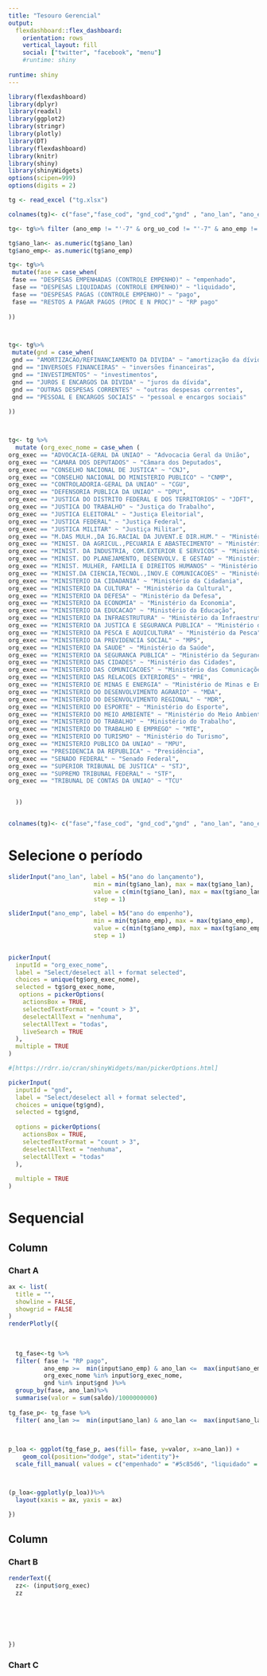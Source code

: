 ```yaml
---
title: "Tesouro Gerencial"
output: 
  flexdashboard::flex_dashboard:
    orientation: rows
    vertical_layout: fill
    social: ["twitter", "facebook", "menu"]
    #runtime: shiny
    
runtime: shiny
---
```


```r
library(flexdashboard)
library(dplyr)
library(readxl)
library(ggplot2)
library(stringr)
library(plotly)
library(DT)
library(flexdashboard)
library(knitr)
library(shiny)
library(shinyWidgets)
options(scipen=999)
options(digits = 2)

```



```r
tg <- read_excel ("tg.xlsx")

colnames(tg)<- c("fase","fase_cod", "gnd_cod","gnd" , "ano_lan", "ano_emp", "org_uo_cod", "org_uo", "org_exec_cod", "org_exec", "saldo" )

tg<- tg%>% filter (ano_emp != "'-7" & org_uo_cod != "'-7" & ano_emp != "'-9")

tg$ano_lan<- as.numeric(tg$ano_lan)
tg$ano_emp<- as.numeric(tg$ano_emp)

tg<- tg%>%
 mutate(fase = case_when(
 fase == "DESPESAS EMPENHADAS (CONTROLE EMPENHO)" ~ "empenhado",
 fase == "DESPESAS LIQUIDADAS (CONTROLE EMPENHO)" ~ "liquidado",
 fase == "DESPESAS PAGAS (CONTROLE EMPENHO)" ~ "pago",
 fase == "RESTOS A PAGAR PAGOS (PROC E N PROC)" ~ "RP pago"
 
))



tg<- tg%>%
 mutate(gnd = case_when(
 gnd == "AMORTIZACAO/REFINANCIAMENTO DA DIVIDA" ~ "amortização da dívida",
 gnd == "INVERSOES FINANCEIRAS" ~ "inversões financeiras",
 gnd == "INVESTIMENTOS" ~ "investimentos",
 gnd == "JUROS E ENCARGOS DA DIVIDA" ~ "juros da dívida",
 gnd == "OUTRAS DESPESAS CORRENTES" ~ "outras despesas correntes",
 gnd == "PESSOAL E ENCARGOS SOCIAIS" ~ "pessoal e encargos sociais"
 
))



tg<- tg %>%
  mutate (org_exec_nome = case_when (
org_exec == "ADVOCACIA-GERAL DA UNIAO" ~ "Advocacia Geral da União",
org_exec == "CAMARA DOS DEPUTADOS" ~ "Câmara dos Deputados",
org_exec == "CONSELHO NACIONAL DE JUSTICA" ~ "CNJ",
org_exec == "CONSELHO NACIONAL DO MINISTERIO PUBLICO" ~ "CNMP",
org_exec == "CONTROLADORIA-GERAL DA UNIAO" ~ "CGU",
org_exec == "DEFENSORIA PUBLICA DA UNIAO" ~ "DPU",
org_exec == "JUSTICA DO DISTRITO FEDERAL E DOS TERRITORIOS" ~ "JDFT",
org_exec == "JUSTICA DO TRABALHO" ~ "Justiça do Trabalho",
org_exec == "JUSTICA ELEITORAL" ~ "Justiça Eleitorial",
org_exec == "JUSTICA FEDERAL" ~ "Justiça Federal",
org_exec == "JUSTICA MILITAR" ~ "Justiça Militar",
org_exec == "M.DAS MULH.,DA IG.RACIAL DA JUVENT.E DIR.HUM." ~ "Ministério das Mulheres",
org_exec == "MINIST. DA AGRICUL.,PECUARIA E ABASTECIMENTO" ~ "Ministério da Agricultura",
org_exec == "MINIST. DA INDUSTRIA, COM.EXTERIOR E SERVICOS" ~ "Ministério da Indústria",
org_exec == "MINIST. DO PLANEJAMENTO, DESENVOLV. E GESTAO" ~ "Ministério da Planejamento",
org_exec == "MINIST. MULHER, FAMILIA E DIREITOS HUMANOS" ~ "Ministério da Mulher.",
org_exec == "MINIST.DA CIENCIA,TECNOL.,INOV.E COMUNICACOES" ~ "Ministério da Ciência",
org_exec == "MINISTERIO DA CIDADANIA" ~ "Ministério da Cidadania",
org_exec == "MINISTERIO DA CULTURA" ~ "Ministério da Cultural",
org_exec == "MINISTERIO DA DEFESA" ~ "Ministério da Defesa",
org_exec == "MINISTERIO DA ECONOMIA" ~ "Ministério da Economia",
org_exec == "MINISTERIO DA EDUCACAO" ~ "Ministério da Educação",
org_exec == "MINISTERIO DA INFRAESTRUTURA" ~ "Ministério da Infraestrutura",
org_exec == "MINISTERIO DA JUSTICA E SEGURANCA PUBLICA" ~ "Ministério da Justiça",
org_exec == "MINISTERIO DA PESCA E AQUICULTURA" ~ "Ministério da Pesca",
org_exec == "MINISTERIO DA PREVIDENCIA SOCIAL" ~ "MPS",
org_exec == "MINISTERIO DA SAUDE" ~ "Ministério da Saúde",
org_exec == "MINISTERIO DA SEGURANCA PUBLICA" ~ "Ministério da Segurança",
org_exec == "MINISTERIO DAS CIDADES" ~ "Ministério das Cidades",
org_exec == "MINISTERIO DAS COMUNICACOES" ~ "Ministério das Comunicações",
org_exec == "MINISTERIO DAS RELACOES EXTERIORES" ~ "MRE",
org_exec == "MINISTERIO DE MINAS E ENERGIA" ~ "Ministério de Minas e Energia",
org_exec == "MINISTERIO DO DESENVOLVIMENTO AGRARIO" ~ "MDA",
org_exec == "MINISTERIO DO DESENVOLVIMENTO REGIONAL" ~ "MDR",
org_exec == "MINISTERIO DO ESPORTE" ~ "Ministério do Esporte",
org_exec == "MINISTERIO DO MEIO AMBIENTE" ~ "Ministério do Meio Ambiente",
org_exec == "MINISTERIO DO TRABALHO" ~ "Ministério do Trabalho",
org_exec == "MINISTERIO DO TRABALHO E EMPREGO" ~ "MTE",
org_exec == "MINISTERIO DO TURISMO" ~ "Ministério do Turismo",
org_exec == "MINISTERIO PUBLICO DA UNIAO" ~ "MPU",
org_exec == "PRESIDENCIA DA REPUBLICA" ~ "Presidência",
org_exec == "SENADO FEDERAL" ~ "Senado Federal",
org_exec == "SUPERIOR TRIBUNAL DE JUSTICA" ~ "STJ",
org_exec == "SUPREMO TRIBUNAL FEDERAL" ~ "STF",
org_exec == "TRIBUNAL DE CONTAS DA UNIAO" ~ "TCU"


  ))


colnames(tg)<- c("fase","fase_cod", "gnd_cod","gnd" , "ano_lan", "ano_emp", "org_uo_cod", "org_uo", "org_exec_cod", "org_exec", "saldo", "org_exec_nome" )

```


Selecione o período {.sidebar}
=======================================================================



```r
sliderInput("ano_lan", label = h5("ano do lançamento"),
                        min = min(tg$ano_lan), max = max(tg$ano_lan),
                        value = c(min(tg$ano_lan), max = max(tg$ano_lan)),
                        step = 1)
```






```r

sliderInput("ano_emp", label = h5("ano do empenho"),
                        min = min(tg$ano_emp), max = max(tg$ano_emp),
                        value = c(min(tg$ano_emp), max = max(tg$ano_emp)),
                        step = 1)
            
```





```r

pickerInput(
  inputId = "org_exec_nome", 
  label = "Select/deselect all + format selected", 
  choices = unique(tg$org_exec_nome),
  selected = tg$org_exec_nome,
   options = pickerOptions(
    actionsBox = TRUE,
    selectedTextFormat = "count > 3",
    deselectAllText = "nenhuma",
    selectAllText = "todas",
    liveSearch = TRUE
  ), 
  multiple = TRUE
)

#[https://rdrr.io/cran/shinyWidgets/man/pickerOptions.html]

```




```r
pickerInput(
  inputId = "gnd", 
  label = "Select/deselect all + format selected", 
  choices = unique(tg$gnd), 
  selected = tg$gnd,
  
  options = pickerOptions(
    actionsBox = TRUE, 
    selectedTextFormat = "count > 3",
    deselectAllText = "nenhuma",
    selectAllText = "todas"
  ),
  
  multiple = TRUE
)
```


Sequencial
=======================================================================


Column {data-width=650}
-----------------------------------------------------------------------

### Chart A

```r


ax <- list(
  title = "",
  showline = FALSE,
  showgrid = FALSE
)
renderPlotly({
 
 
  
  tg_fase<-tg %>%
  filter( fase != "RP pago",
          ano_emp >=  min(input$ano_emp) & ano_lan <=  max(input$ano_emp),
          org_exec_nome %in% input$org_exec_nome,
          gnd %in% input$gnd )%>%
  group_by(fase, ano_lan)%>%
  summarise(valor = sum(saldo)/1000000000)  
  
tg_fase_p<- tg_fase %>%
  filter( ano_lan >=  min(input$ano_lan) & ano_lan <=  max(input$ano_lan))
  
  

p_loa <- ggplot(tg_fase_p, aes(fill= fase, y=valor, x=ano_lan)) + 
    geom_col(position="dodge", stat="identity")+
  scale_fill_manual( values = c("empenhado" = "#5c85d6", "liquidado" = "#1a66ff", "pago" = "#000066", "RP pago" = "#ff0000"))



(p_loa<-ggplotly(p_loa))%>%
  layout(xaxis = ax, yaxis = ax)

})
```

Column {data-width=350}
-----------------------------------------------------------------------

### Chart B

```r
renderText({
  zz<- (input$org_exec)
  zz

 
 
   
  
 
})
```

### Chart C

```r



```
